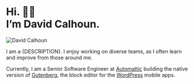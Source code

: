 
# Hi. 👋🏻 <br /> I’m David Calhoun.

![David Calhoun](/david.jpg)

I am a {DESCRIPTION}. I enjoy working on diverse teams, as I often learn and improve from those around me.

Currently, I am a Senior Software Engineer at [Automattic](https://automattic.com/) building the native version of [Gutenberg](https://github.com/WordPress/gutenberg), the block editor for the [WordPress](https://wordpress.org) mobile apps.
